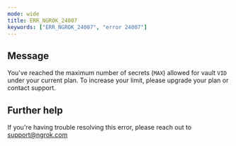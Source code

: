 ```yaml
---
mode: wide
title: ERR_NGROK_24007
keywords: ["ERR_NGROK_24007", "error 24007"]
---
```


## Message

You've reached the maximum number of secrets (`MAX`) allowed for vault `VID` under your current plan. To increase your limit, please upgrade your plan or contact support.

## Further help

If you're having trouble resolving this error, please reach out to [support@ngrok.com](mailto:support@ngrok.com?subject=Help%20with%20ERR_NGROK_24007)
